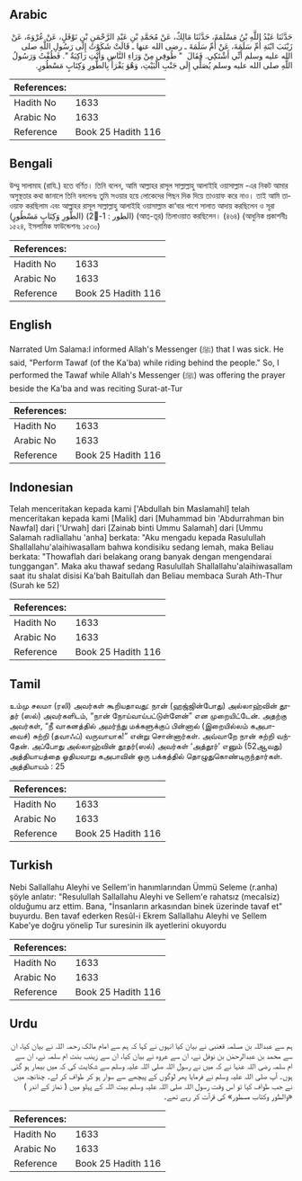 ## Arabic


<div dir="rtl" lang="ar" style={{fontSize:'larger',backgroundColor:'#f8f9fa',padding:20}}>
حَدَّثَنَا عَبْدُ اللَّهِ بْنُ مَسْلَمَةَ، حَدَّثَنَا مَالِكٌ، عَنْ مُحَمَّدِ بْنِ عَبْدِ الرَّحْمَنِ بْنِ نَوْفَلٍ، عَنْ عُرْوَةَ، عَنْ زَيْنَبَ ابْنَةِ أُمِّ سَلَمَةَ، عَنْ أُمِّ سَلَمَةَ ـ رضى الله عنها ـ قَالَتْ شَكَوْتُ إِلَى رَسُولِ اللَّهِ صلى الله عليه وسلم أَنِّي أَشْتَكِي‏.‏ فَقَالَ ‏ "‏ طُوفِي مِنْ وَرَاءِ النَّاسِ وَأَنْتِ رَاكِبَةٌ ‏"‏‏.‏ فَطُفْتُ وَرَسُولُ اللَّهِ صلى الله عليه وسلم يُصَلِّي إِلَى جَنْبِ الْبَيْتِ، وَهْوَ يَقْرَأُ بِالطُّورِ وَكِتَابٍ مَسْطُورٍ‏.‏
</div>
<div style={{backgroundColor:'#f8f9fa',padding:20, marginBottom: 10}}><table> <thead> <tr> <th>References:</th> <th></th> </tr> </thead> <tbody><tr><td>Hadith No</td><td>1633</td></tr><tr><td>Arabic No</td><td>1633</td></tr><tr><td>Reference</td><td>Book 25 Hadith 116</td></tr></tbody></table></div>

## Bengali


<div dir="ltr" lang="bn" style={{fontSize:'larger',backgroundColor:'#f8f9fa',padding:20}}>
উম্মু সালামাহ (রাযি.) হতে বর্ণিত। তিনি বলেন, আমি আল্লাহর রাসূল সাল্লাল্লাহু আলাইহি ওয়াসাল্লাম -এর নিকট আমার অসুস্থতার কথা জানালে তিনি বললেনঃ তুমি সওয়ার হয়ে লোকেদের পিছন দিক দিয়ে তাওয়াফ করে নাও। তাই আমি তাওয়াফ করছিলাম এবং আল্লাহর রাসূল সাল্লাল্লাহু আলাইহি ওয়াসাল্লাম কা‘বার পাশে সালাত আদায় করছিলেন ও সূরা (الطُّورِ وَكِتَابٍ مَسْطُورٍ) (الطور : 1-2ِ) (আত্-তূর) তিলাওয়াত করছিলেন। (৪৬৪) (আধুনিক প্রকাশনীঃ ১৫২৪, ইসলামিক ফাউন্ডেশনঃ ১৫৩০)
</div>
<div style={{backgroundColor:'#f8f9fa',padding:20, marginBottom: 10}}><table> <thead> <tr> <th>References:</th> <th></th> </tr> </thead> <tbody><tr><td>Hadith No</td><td>1633</td></tr><tr><td>Arabic No</td><td>1633</td></tr><tr><td>Reference</td><td>Book 25 Hadith 116</td></tr></tbody></table></div>

## English


<div dir="ltr" lang="en" style={{fontSize:'larger',backgroundColor:'#f8f9fa',padding:20}}>
Narrated Um Salama:I informed Allah's Messenger (ﷺ) that I was sick. He said, "Perform Tawaf (of the Ka'ba) while riding behind the people." So, I performed the Tawaf while Allah's Messenger (ﷺ) was offering the prayer beside the Ka'ba and was reciting Surat-at-Tur
</div>
<div style={{backgroundColor:'#f8f9fa',padding:20, marginBottom: 10}}><table> <thead> <tr> <th>References:</th> <th></th> </tr> </thead> <tbody><tr><td>Hadith No</td><td>1633</td></tr><tr><td>Arabic No</td><td>1633</td></tr><tr><td>Reference</td><td>Book 25 Hadith 116</td></tr></tbody></table></div>

## Indonesian


<div dir="ltr" lang="id" style={{fontSize:'larger',backgroundColor:'#f8f9fa',padding:20}}>
Telah menceritakan kepada kami ['Abdullah bin Maslamahl] telah menceritakan kepada kami [Malik] dari [Muhammad bin 'Abdurrahman bin Nawfal] dari ['Urwah] dari [Zainab binti Ummu Salamah] dari [Ummu Salamah radliallahu 'anha] berkata: "Aku mengadu kepada Rasulullah Shallallahu'alaihiwasallam bahwa kondisiku sedang lemah, maka Beliau berkata: "Thowaflah dari belakang orang banyak dengan mengendarai tunggangan". Maka aku thawaf sedang Rasulullah Shallallahu'alaihiwasallam saat itu shalat disisi Ka'bah Baitullah dan Beliau membaca Surah Ath-Thur (Surah ke 52)
</div>
<div style={{backgroundColor:'#f8f9fa',padding:20, marginBottom: 10}}><table> <thead> <tr> <th>References:</th> <th></th> </tr> </thead> <tbody><tr><td>Hadith No</td><td>1633</td></tr><tr><td>Arabic No</td><td>1633</td></tr><tr><td>Reference</td><td>Book 25 Hadith 116</td></tr></tbody></table></div>

## Tamil


<div dir="ltr" lang="ta" style={{fontSize:'larger',backgroundColor:'#f8f9fa',padding:20}}>
உம்மு சலமா (ரலி) அவர்கள் கூறியதாவது: நான் (ஹஜ்ஜின்போது) அல்லாஹ்வின் தூதர் (ஸல்) அவர்களிடம், “நான் நோய்வாய்பட்டுள்ளேன்” என முறையிட்டேன். அதற்கு அவர்கள், “நீ வாகனத்தில் அமர்ந்து மக்களுக்குப் பின்னால் (இறையில்லம் கஅபாவைச்) சுற்றி (தவாஃப்) வருவாயாக!” என்று சொன்னார்கள். அவ்வாறே நான் சுற்றி வந்தேன். அப்போது அல்லாஹ்வின் தூதர்(ஸல்) அவர்கள் ‘அத்தூர்’ எனும் (52ஆவது) அத்தியாயத்தை ஓதியவாறு கஅபாவின் ஒரு பக்கத்தில் தொழுதுகொண்டிருந்தார்கள். அத்தியாயம் : 25
</div>
<div style={{backgroundColor:'#f8f9fa',padding:20, marginBottom: 10}}><table> <thead> <tr> <th>References:</th> <th></th> </tr> </thead> <tbody><tr><td>Hadith No</td><td>1633</td></tr><tr><td>Arabic No</td><td>1633</td></tr><tr><td>Reference</td><td>Book 25 Hadith 116</td></tr></tbody></table></div>

## Turkish


<div dir="ltr" lang="tr" style={{fontSize:'larger',backgroundColor:'#f8f9fa',padding:20}}>
Nebi Sallallahu Aleyhi ve Sellem'in hanımlarından Ümmü Seleme (r.anha) şöyle anlatır: "Resulullah Sallallahu Aleyhi ve Sellem'e rahatsız (mecalsiz) olduğumu arz ettim. Bana, "İnsanların arkasından binek üzerinde tavaf et" buyurdu. Ben tavaf ederken Resûl-i Ekrem Sallallahu Aleyhi ve Sellem Kabe'ye doğru yönelip Tur suresinin ilk ayetlerini okuyordu
</div>
<div style={{backgroundColor:'#f8f9fa',padding:20, marginBottom: 10}}><table> <thead> <tr> <th>References:</th> <th></th> </tr> </thead> <tbody><tr><td>Hadith No</td><td>1633</td></tr><tr><td>Arabic No</td><td>1633</td></tr><tr><td>Reference</td><td>Book 25 Hadith 116</td></tr></tbody></table></div>

## Urdu


<div dir="rtl" lang="ur" style={{fontSize:'larger',backgroundColor:'#f8f9fa',padding:20}}>
ہم سے عبداللہ بن مسلمہ قعنبی نے بیان کیا انہوں نے کہا کہ ہم سے امام مالک رحمہ اللہ نے بیان کیا، ان سے محمد بن عبدالرحمٰن بن نوفل نے، ان سے عروہ نے بیان کیا، ان سے زینب بنت ام سلمہ نے، ان سے ام سلمہ رضی اللہ عنہا نے کہ میں نے رسول اللہ صلی اللہ علیہ وسلم سے شکایت کی کہ میں بیمار ہو گئی ہوں۔ آپ صلی اللہ علیہ وسلم نے فرمایا پھر لوگوں کے پیچھے سے سوار ہو کر طواف کر لے۔ چنانچہ میں نے جب طواف کیا تو اس وقت رسول اللہ صلی اللہ علیہ وسلم بیت اللہ کے پہلو میں ( نماز کے اندر ) «والطور وكتاب مسطور‏» کی قرآت کر رہے تھے۔
</div>
<div style={{backgroundColor:'#f8f9fa',padding:20, marginBottom: 10}}><table> <thead> <tr> <th>References:</th> <th></th> </tr> </thead> <tbody><tr><td>Hadith No</td><td>1633</td></tr><tr><td>Arabic No</td><td>1633</td></tr><tr><td>Reference</td><td>Book 25 Hadith 116</td></tr></tbody></table></div>